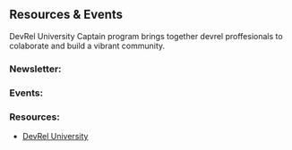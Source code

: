 ## Resources & Events 

DevRel University Captain program brings together devrel proffesionals to colaborate and build a vibrant community.

### Newsletter:


### Events:


### Resources:

- [DevRel University](https://devreluni.com/)

